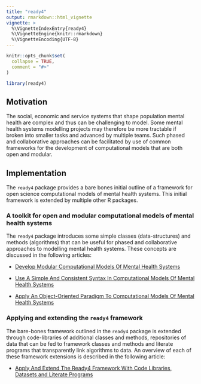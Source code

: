```yaml
---
title: "ready4"
output: rmarkdown::html_vignette
vignette: >
  %\VignetteIndexEntry{ready4}
  %\VignetteEngine{knitr::rmarkdown}
  %\VignetteEncoding{UTF-8}
---
```


```r
knitr::opts_chunk$set(
  collapse = TRUE,
  comment = "#>"
)
```

```r
library(ready4)
```

## Motivation
The social, economic and service systems that shape population mental health are complex and thus can be challenging to model. Some mental health systems modelling projects may therefore be more tractable if broken into smaller tasks and advanced by multiple teams. Such phased and collaborative approaches can be facilitated by use of common frameworks for the development of computational models that are both open and modular.

## Implementation
The `ready4` package provides a bare bones initial outline of a framework for open science computational models of mental health systems. This initial framework is extended by multiple other R packages. 

### A toolkit for open and modular computational models of mental health systems
The `ready4` package introduces some simple classes (data-structures) and methods (algorithms) that can be useful for phased and collaborative approaches to modelling mental health systems. These concepts are discussed in the following articles:

- [Develop Modular Computational Models Of Mental Health Systems](V_01.html)

- [Use A Simple And Consistent Syntax In Computational Models Of Mental Health Systems](V_02.html)

- [Apply An Object-Oriented Paradigm To Computational Models Of Mental Health Systems](V_03.html)

### Applying and extending the `ready4` framework
The bare-bones framework outlined in the `ready4` package is extended through code-libraries of additional classes and methods, repositories of data that can be fed to framework classes and methods and literate programs that transparently link algorithms to data. An overview of each of these framework extensions is described in the following article:

- [Apply And Extend The Ready4 Framework With Code Libraries, Datasets and Literate Programs](V_04.html)
